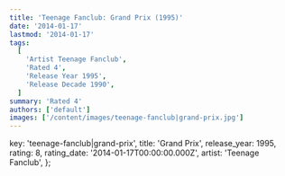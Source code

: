```yaml
---
title: 'Teenage Fanclub: Grand Prix (1995)'
date: '2014-01-17'
lastmod: '2014-01-17'
tags:
  [
    'Artist Teenage Fanclub',
    'Rated 4',
    'Release Year 1995',
    'Release Decade 1990',
  ]
summary: 'Rated 4'
authors: ['default']
images: ['/content/images/teenage-fanclub|grand-prix.jpg']
---
```


  key: 'teenage-fanclub|grand-prix',
  title: 'Grand Prix',
  release_year: 1995,
  rating: 8,
  rating_date: '2014-01-17T00:00:00.000Z',
  artist: 'Teenage Fanclub',
};

<MusicRating data={data} />
